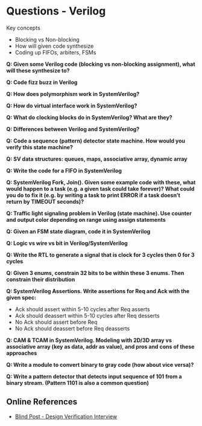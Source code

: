 # Questions - Verilog

Key concepts

- Blocking vs Non-blocking
- How will given code synthesize
- Coding up FIFOs, arbiters, FSMs

**Q: Given some Verilog code (blocking vs non-blocking assignment), what will these synthesize to?**

**Q: Code fizz buzz in Verilog**

**Q: How does polymorphism work in SystemVerilog?**

**Q: How do virtual interface work in SystemVerilog?**


**Q: What do clocking blocks do in SystemVerilog? What are they?**

**Q: Differences between Verilog and SystemVerilog?**

**Q: Code a sequence (pattern) detector state machine. How would you verify this state machine?**

**Q: SV data structures: queues, maps, associative array, dynamic array**

**Q: Write the code for a FIFO in SystemVerilog**

**Q: SystemVerilog Fork, Join(). Given some example code with these, what would happen to a task (e.g. a given task could take forever)? What could you do to fix it (e.g. by writing a task to print ERROR if a task doesn't return by TIMEOUT seconds)?**

**Q: Traffic light signaling problem in Verilog (state machine). Use counter and output color depending on range using assign statements**


**Q: Given an FSM state diagram, code it in SystemVerilog**

**Q: Logic vs wire vs bit in Verilog/SystemVerilog**

**Q: Write the RTL to generate a signal that is clock for 3 cycles then 0 for 3 cycles**

**Q: Given 3 enums, constrain 32 bits to be within these 3 enums. Then constrain their distribution**


**Q: SystemVerilog Assertions. Write assertions for Req and Ack with the given spec:**

- Ack should assert within 5-10 cycles after Req asserts
- Ack should deassert within 5-10 cycles after Req desserts
- No Ack should assert before Req
- No Ack should deassert before Req deasserts

**Q: CAM & TCAM in SystemVerilog. Modeling with 2D/3D array vs associative array (key as data, addr as value), and pros and cons of these approaches**


**Q: Write a module to convert binary to gray code (how about vice versa)?**

**Q: Write a pattern detector that detects input sequence of 101 from a binary stream. (Pattern 1101 is also a common question)**

## Online References

- [Blind Post - Design Verification Interview](https://www.teamblind.com/post/Design-Verification-Interview-aaATLRVa/4807423)